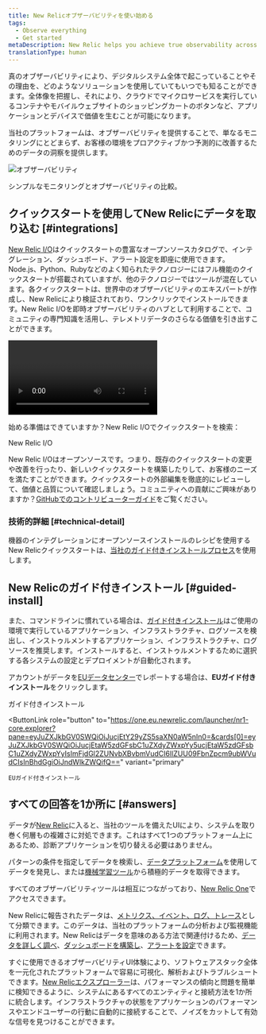 ```yaml
---
title: New Relicオブザーバビリティを使い始める
tags:
  - Observe everything
  - Get started
metaDescription: New Relic helps you achieve true observability across your digital estate. See all the possibilities.
translationType: human
---
```


真のオブザーバビリティにより、デジタルシステム全体で起こっていることやその理由を、どのようなソリューションを使用していてもいつでも知ることができます。全体像を把握し、それにより、クラウドでマイクロサービスを実行しているコンテナやモバイルウェブサイトのショッピングカートのボタンなど、アプリケーションとデバイスで価値を生むことが可能になります。

当社のプラットフォームは、オブザーバビリティを提供することで、単なるモニタリングにとどまらず、お客様の環境をプロアクティブかつ予測的に改善するためのデータの洞察を提供します。

![オブザーバビリティ](./images/observability-2.png "オブザーバビリティ")

<figcaption>
  シンプルなモニタリングとオブザーバビリティの比較。
</figcaption>

## クイックスタートを使用してNew Relicにデータを取り込む [#integrations]

[New Relic I/O](https://newrelic.com/instant-observability/)はクイックスタートの豊富なオープンソースカタログで、インテグレーション、ダッシュボード、アラート設定を即座に使用できます。Node.js、Python、Rubyなどのよく知られたテクノロジーにはフル機能のクイックスタートが搭載されていますが、他のテクノロジーではツールが混在しています。各クイックスタートは、世界中のオブザーバビリティのエキスパートが作成し、New Relicにより検証されており、ワンクリックでインストールできます。New Relic I/Oを即時オブザーバビリティのハブとして利用することで、コミュニティの専門知識を活用し、テレメトリデータのさらなる価値を引き出すことができます。

<Video
  type="wistia"
  id="33kreqnm3p"
/>

始める準備はできていますか？New Relic I/Oでクイックスタートを検索：

<ButtonGroup>
  <ButtonLink
    role="button"
    to="https://newrelic.com/instant-observability/"
    variant="primary"
  >
    New Relic I/O
  </ButtonLink>
</ButtonGroup>

New Relic I/Oはオープンソースです。つまり、既存のクイックスタートの変更や改善を行ったり、新しいクイックスタートを構築したりして、お客様のニーズを満たすことができます。クイックスタートの外部編集を徹底的にレビューして、価値と品質について確認しましょう。コミュニティへの貢献にご興味がありますか？[GitHubでのコントリビューターガイド](https://github.com/newrelic/newrelic-quickstarts/blob/main/CONTRIBUTING.md)をご覧ください。

### 技術的詳細 [#technical-detail]

機器のインテグレーションにオープンソースインストールのレシピを使用するNew Relicクイックスタートは、[当社のガイド付きインストールプロセス](docs/full-stack-observability/observe-everything/get-started/new-relic-guided-install-overview)を使用します。

## New Relicのガイド付きインストール [#guided-install]

また、コマンドラインに慣れている場合は、[ガイド付きインストール](/docs/new-relic-one/use-new-relic-one/cross-product-functions/install-configure/new-relic-guided-install-overview/)はご使用の環境で実行しているアプリケーション、インフラストラクチャ、ログソースを検出し、インストゥルメントするアプリケーション、インフラストラクチャ、ログソースを推奨します。インストールすると、インストゥルメントするために選択する各システムの設定とデプロイメントが自動化されます。

アカウントがデータを[EUデータセンター](/docs/using-new-relic/welcome-new-relic/get-started/our-eu-us-region-data-centers/)でレポートする場合は、**EUガイド付きインストール**をクリックします。

<ButtonGroup>
  <ButtonLink
    role="button"
    to="https://one.newrelic.com/launcher/nr1-core.explorer?pane=eyJuZXJkbGV0SWQiOiJucjEtY29yZS5saXN0aW5nIn0=&cards[0]=eyJuZXJkbGV0SWQiOiJucjEtaW5zdGFsbC1uZXdyZWxpYy5ucjEtaW5zdGFsbC1uZXdyZWxpYyIsImFjdGl2ZUNvbXBvbmVudCI6IlZUU09FbnZpcm9ubWVudCIsInBhdGgiOiJndWlkZWQifQ=="
    variant="primary"
  >
    ガイド付きインストール
  </ButtonLink>

  <ButtonLink
    role="button"
    to="https://one.eu.newrelic.com/launcher/nr1-core.explorer?pane=eyJuZXJkbGV0SWQiOiJucjEtY29yZS5saXN0aW5nIn0=&cards[0]=eyJuZXJkbGV0SWQiOiJucjEtaW5zdGFsbC1uZXdyZWxpYy5ucjEtaW5zdGFsbC1uZXdyZWxpYyIsImFjdGl2ZUNvbXBvbmVudCI6IlZUU09FbnZpcm9ubWVudCIsInBhdGgiOiJndWlkZWQifQ=="
    variant="primary"
  >
    EUガイド付きインストール
  </ButtonLink>
</ButtonGroup>

## すべての回答を1か所に [#answers]

データが[New Relic](/docs/using-new-relic/welcome-new-relic/get-started/introduction-new-relic)に入ると、当社のツールを備えたUIにより、システムを取り巻く何層もの複雑さに対処できます。これはすべて1つのプラットフォーム上にあるため、診断アプリケーションを切り替える必要はありません。

パターンの条件を指定してデータを検索し、[データプラットフォーム](/docs/data-ingest-apis/get-data-new-relic/getting-started/get-started-telemetry-data-platform)を使用してデータを発見し、または[機械学習ツール](/docs/new-relic-one/use-new-relic-one/new-relic-ai/introduction-new-relic-ai)から積極的データを取得できます。

すべてのオブザーバビリティツールは相互につながっており、[New Relic One](/docs/new-relic-one/use-new-relic-one/get-started/introduction-new-relic-one)でアクセスできます。

New Relicに報告されたデータは、[メトリクス、イベント、ログ、トレース](https://newrelic.com/platform/telemetry-data-101/)として分類できます。このデータは、当社のプラットフォームの分析および監視機能に利用されます。New Relicはデータを意味のある方法で関連付けるため、[データを詳しく調べ](/docs/query-your-data/explore-query-data/data-explorer/introduction-data-explorer)、[ダッシュボードを構築し](/docs/dashboards/new-relic-one-dashboards/get-started/introduction-new-relic-one-dashboards)、[アラートを設定](/docs/alerts)できます。

すぐに使用できるオブザーバビリティUI体験により、ソフトウェアスタック全体を一元化されたプラットフォームで容易に可視化、解析およびトラブルシュートできます。[New Relicエクスプローラー](/docs/new-relic-one/use-new-relic-one/core-concepts/entity-explorer-view-performance-across-apps-services-hosts)は、パフォーマンスの傾向と問題を簡単に検知できるように、システムにあるすべてのエンティティと接続方法を1か所に統合します。インフラストラクチャの状態をアプリケーションのパフォーマンスやエンドユーザーの行動に自動的に接続することで、ノイズをカットして有効な信号を見つけることができます。